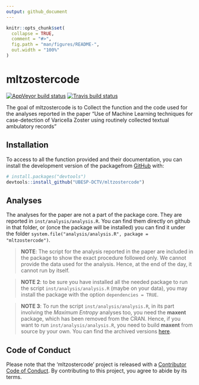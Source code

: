```yaml
---
output: github_document
---
```


<!-- README.md is generated from README.Rmd. Please edit that file -->

```r
knitr::opts_chunk$set(
  collapse = TRUE,
  comment = "#>",
  fig.path = "man/figures/README-",
  out.width = "100%"
)
```
# mltzostercode

<!-- badges: start -->
[![AppVeyor build status](https://ci.appveyor.com/api/projects/status/github/UBESP-DCTV/mltzostercode?branch=master&svg=true)](https://ci.appveyor.com/project/CorradoLanera/mltzostercode)
[![Travis build status](https://travis-ci.org/UBESP-DCTV/mltzostercode.svg?branch=master)](https://travis-ci.org/UBESP-DCTV/mltzostercode)
<!-- badges: end -->

The goal of mltzostercode is to Collect the function and the code used
for the analyses reported in the paper "Use of Machine Learning
techniques for case-detection of Varicella Zoster using routinely
collected textual ambulatory records"

## Installation

To access to all the function provided and their documentation, you can
install the development version of the packagefrom
[GitHub](https://github.com/) with:

```r
# install.packages("devtools")
devtools::install_github("UBESP-DCTV/mltzostercode")
```

## Analyses

The analyses for the paper are not a part of the package core. They are
reported in `inst/analysis/analysis.R`. You can find them directly on
github in that folder, or (once the package will be installed) you can
find it under the folder 
`system.file("analysis/analysis.R", package = "mltzostercode")`.

> **NOTE**: The script for the analysis reported in the paper are
included in the package to show the exact procedure followed only. We
cannot provide the data used for the analysis. Hence, at the end of the
day, it cannot run by itself.

> **NOTE 2**: to be sure you have installed all the needed package to
run the script `inst/analysis/analysis.R` (maybe on your data), you may
install the package with the option `dependencies = TRUE`.

> **NOTE 3**: To run the script `inst/analysis/analysis.R`, in its part
involving the _Maximum Entropy_ analyses too, you need the **maxent**
package, which has been removed from the CRAN. Hence, if you want to run
`inst/analysis/analysis.R`, you need to build **maxent** from source by
your own. You can find the archived versions
[here](https://cran.r-project.org/src/contrib/Archive/maxent/).


## Code of Conduct
Please note that the 'mltzostercode' project is released with a
[Contributor Code of Conduct](.github/CODE_OF_CONDUCT.md). By
contributing to this project, you agree to abide by its terms.
